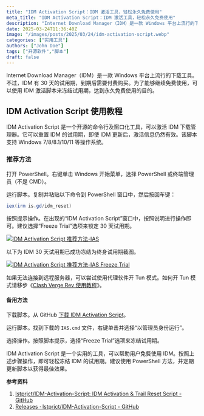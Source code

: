 ```yaml
---
title: "IDM Activation Script：IDM 激活工具，轻松永久免费使用"
meta_title: "IDM Activation Script：IDM 激活工具，轻松永久免费使用"
description: "Internet Download Manager（IDM）是一款 Windows 平台上流行的下载工具。不过，IDM 有 30 天的试用期，到期后需要付费购买。为了能够继续免费使用，可以使用 IDM 激活脚本来冻结试用期，达到永久免费使用的目的。"
date: 2025-03-24T11:36:40Z
image: "/images/posts/2025/03/24/idm-activation-script.webp"
categories: ["实用工具"]
authors: ["John Doe"]
tags: ["开源软件","脚本"]
draft: false
---
```


Internet Download Manager（IDM）是一款 Windows 平台上流行的下载工具。不过，IDM 有 30 天的试用期，到期后需要付费购买。为了能够继续免费使用，可以使用 IDM 激活脚本来冻结试用期，达到永久免费使用的目的。

## IDM Activation Script 使用教程

IDM Activation Script 是一个开源的命令行及窗口化工具，可以激活 IDM 下载管理器。它可以重置 IDM 的试用期，即使 IDM 更新后，激活信息仍然有效。该脚本支持 Windows 7/8/8.1/10/11 等操作系统。

### 推荐方法

打开 PowerShell。右键单击 Windows 开始菜单，选择 PowerShell 或终端管理员（不是 CMD）。

运行脚本。复制并粘贴以下命令到 PowerShell 窗口中，然后按回车键：

```powershell
iex(irm is.gd/idm_reset)
```

按照提示操作。在出现的“IDM Activation Script”窗口中，按照说明进行操作即可。建议选择“Freeze Trial”选项来锁定 30 天试用期。

[![IDM Activation Script 推荐方法-IAS](/images/posts/2025/03/24/idm-activation-script-window.webp)](/images/posts/2025/03/24/idm-activation-script-window.webp)

以下为 IDM 30 天试用期已成功冻结为终身试用期截图。

[![IDM Activation Script 推荐方法-IAS Freeze Trial](/images/posts/2025/03/24/idm-activation-script-freeze-trial.webp)](/images/posts/2025/03/24/idm-activation-script-freeze-trial.webp)

<Notice type="info">如果无法连接到远程服务器，可以尝试使用代理软件开 Tun 模式。如何开 Tun 模式请移步《[Clash Verge Rev 使用教程](/2025/03/clash-verge-rev)》。</Notice>

#### 备用方法

下载脚本。从 GitHub [下载 IDM Activation Script][2]。

运行脚本。找到下载的 `IAS.cmd` 文件，右键单击并选择“以管理员身份运行”。

选择操作。按照脚本提示，选择“Freeze Trial”选项来冻结试用期。

IDM Activation Script 是一个实用的工具，可以帮助用户免费使用 IDM。按照上述步骤操作，即可轻松冻结 IDM 的试用期。建议使用 PowerShell 方法，并定期更新脚本以获得最佳效果。

**参考资料**

1. [lstprjct/IDM-Activation-Script: IDM Activation & Trail Reset Script - GitHub][1]
2. [Releases · lstprjct/IDM-Activation-Script - GitHub][2]

[1]: https://github.com/lstprjct/IDM-Activation-Script
[2]: https://github.com/lstprjct/IDM-Activation-Script/releases